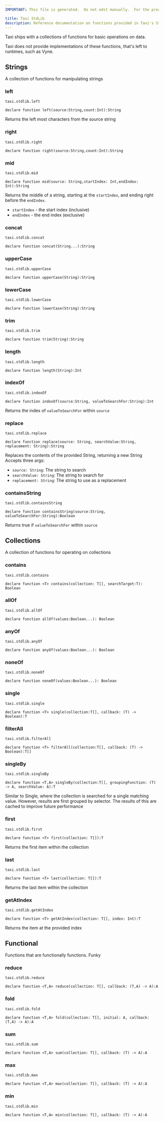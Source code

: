 ```yaml
---
IMPORTANT: This file is generated.  Do not edit manually.  For the preamble, edit stdlib.mdx in compiler/src/test/resource. All other content is generated directly from classes

title: Taxi StdLib
description: Reference documentation on functions provided in Taxi's StdLib packages
---
```


Taxi ships with a collections of functions for basic operations on data.

Taxi does not provide implementations of these functions, that's left to
runtimes, such as Vyne.


## Strings

A collection of functions for manipulating strings

### left
`taxi.stdlib.left`

```taxi
declare function left(source:String,count:Int):String
```

Returns the left most characters from the source string

### right
`taxi.stdlib.right`

```taxi
declare function right(source:String,count:Int):String
```

### mid
`taxi.stdlib.mid`

```taxi
declare function mid(source: String,startIndex: Int,endIndex: Int):String
```

Returns the middle of a string, starting at the `startIndex`, and ending right before the `endIndex`.

* `startIndex` - the start index (inclusive)
* `endIndex` - the end index (exclusive)

### concat
`taxi.stdlib.concat`

```taxi
declare function concat(String...):String
```

### upperCase
`taxi.stdlib.upperCase`

```taxi
declare function upperCase(String):String
```

### lowerCase
`taxi.stdlib.lowerCase`

```taxi
declare function lowerCase(String):String
```

### trim
`taxi.stdlib.trim`

```taxi
declare function trim(String):String
```

### length
`taxi.stdlib.length`

```taxi
declare function length(String):Int
```

### indexOf
`taxi.stdlib.indexOf`

```taxi
declare function indexOf(source:String, valueToSearchFor:String):Int
```

Returns the index of `valueToSearchFor` within `source`

### replace
`taxi.stdlib.replace`

```taxi
declare function replace(source: String, searchValue:String, replacement: String):String
```

Replaces the contents of the provided String, returning a new String
Accepts three args:
 * `source: String`: The string to search
 * `searchValue: String`: The string to search for
 * `replacement: String`: The string to use as a replacement

### containsString
`taxi.stdlib.containsString`

```taxi
declare function containsString(source:String, valueToSearchFor:String):Boolean
```

Returns true if `valueToSearchFor` within `source`

## Collections

A collection of functions for operating on collections

### contains
`taxi.stdlib.contains`

```taxi
declare function <T> contains(collection: T[], searchTarget:T): Boolean
```

### allOf
`taxi.stdlib.allOf`

```taxi
declare function allOf(values:Boolean...): Boolean
```

### anyOf
`taxi.stdlib.anyOf`

```taxi
declare function anyOf(values:Boolean...): Boolean
```

### noneOf
`taxi.stdlib.noneOf`

```taxi
declare function noneOf(values:Boolean...): Boolean
```

### single
`taxi.stdlib.single`

```taxi
declare function <T> single(collection:T[], callback: (T) -> Boolean):T
```

### filterAll
`taxi.stdlib.filterAll`

```taxi
declare function <T> filterAll(collection:T[], callback: (T) -> Boolean):T[]
```

### singleBy
`taxi.stdlib.singleBy`

```taxi
declare function <T,A> singleBy(collection:T[], groupingFunction: (T) -> A, searchValue: A):T
```

Similar to Single, where the collection is searched for a single matching value.
However, results are first grouped by selector.  The results of this are cached to improve future performance

### first
`taxi.stdlib.first`

```taxi
declare function <T> first(collection: T[]):T
```

Returns the first item within the collection

### last
`taxi.stdlib.last`

```taxi
declare function <T> last(collection: T[]):T
```

Returns the last item within the collection

### getAtIndex
`taxi.stdlib.getAtIndex`

```taxi
declare function <T> getAtIndex(collection: T[], index: Int):T
```

Returns the item at the provided index

## Functional

Functions that are functionally functions. Funky

### reduce
`taxi.stdlib.reduce`

```taxi
declare function <T,A> reduce(collection: T[], callback: (T,A) -> A):A
```

### fold
`taxi.stdlib.fold`

```taxi
declare function <T,A> fold(collection: T[], initial: A, callback: (T,A) -> A):A
```

### sum
`taxi.stdlib.sum`

```taxi
declare function <T,A> sum(collection: T[], callback: (T) -> A):A
```

### max
`taxi.stdlib.max`

```taxi
declare function <T,A> max(collection: T[], callback: (T) -> A):A
```

### min
`taxi.stdlib.min`

```taxi
declare function <T,A> min(collection: T[], callback: (T) -> A):A
```